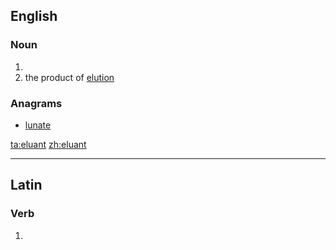 ==English==

===Noun===
{{en-noun}}

# {{alternative spelling of|eluent}}
# the product of [[elution]]

===Anagrams===
* [[lunate#English|lunate]]

[[ta:eluant]]
[[zh:eluant]]

----
==Latin==

===Verb===
{{la-verb-form|ēluant}}

# {{conjugation of|eluo|ēluō|3|p|pres|act|sub|lang=la}}
{{count page|[[Wiktionary:Page count]]}}
{{rfc-auto}}